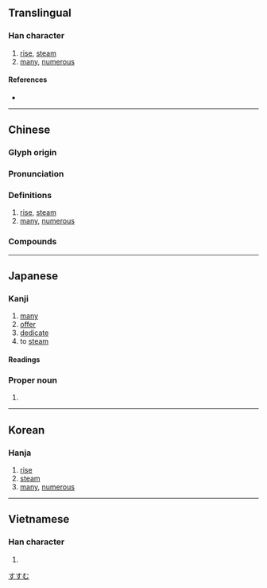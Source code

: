 {{also|丞}}
{{character info/new}}
==Translingual==

===Han character===
{{Han char|rn=86|rad=火|as=06|sn=10|four=17331|canj=NEMF|ids=⿱丞灬}}

# [[rise]], [[steam]]
# [[many]], [[numerous]]

====References====
* {{Han ref|kx=0671.010|dkj=19019|dj=1080.020|hdz=32202.070|uh=70DD|ud=28893|bh=D26D|bd=53869}}

----

==Chinese==
{{zh-forms}}

===Glyph origin===
{{Han etym}}

===Pronunciation===
{{zh-pron
|m=zhēng
|m-s=
|c=zing1
|c-t=
|g=
|h=pfs=
|j=
|mb=
|md=cĭng
|mn=cheng
|mn-t=
|w=
|x=
|mc=y
|oc=y
|cat=v,a
}}

===Definitions===
{{zh-hanzi}}

# [[rise]], [[steam]]
# [[many]], [[numerous]]

===Compounds===
{{zh-der|烝烝|烝黎|烝嘗|烝禋|熏烝|烝民}}

----

==Japanese==

===Kanji===
{{ja-kanji|grade=|rs=火06}}

# [[many]]
# [[offer]]
# [[dedicate]]
# to [[steam]]

====Readings====
{{ja-readings
|goon=しょう
|kanon=しょう
|kanyoon=じょう
|kun=む-す, もろもろ}}

===Proper noun===
{{ja-pos|proper|すすむ}}

# {{given name|ja|male}}

[[Category:Japanese male given names|すすむ]]

----

==Korean==

===Hanja===
{{ko-hanja|hangeul=증|eumhun=|rv=jeung|mr=chŭng|y=cung}}

# [[rise]]
# [[steam]]
# [[many]], [[numerous]]

----

==Vietnamese==

===Han character===
{{vi-readings|rs=火06| reading = chưng}}

# {{rfdef|vi|sort=火06}}